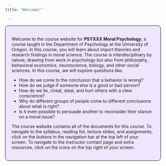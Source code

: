 ```yaml
---
title: "Welcome!"

---
```

<style>
div.blue {background-color:#eee5ff; border-radius: 10px;   border: 1px solid black; padding: 20px;}
</style>
<div class = "blue">


Welcome to the course website for **PSYXXX Moral Psychology**, a course taught in the Department of Psychology at the University of Oregon. In this course, you will learn about import theories and research findings in moral science. The course is interdisciplinary by nature, drawing from  work in psychology but also from philosophy, behavioral economics,  neuroscience, biology, and other social sciences. In this course, we will explore questions like:

- How do we come to the conclusion that a behavior is wrong?
- How do we judge if someone else is a good or bad person?
- How do we lie, cheat, steal, and hurt others with a clear conscience? 
- Why do different groups of people come to different conclusions about what is right? 
- Is it even possible to persuade another to reconsider their stance on a moral issue?
 
The course website contains all of the documents for this course. To navigate to the syllabus, reading list, lecture slides, and assignments, click on the buttons in the navigation bar at the top left of your screen. To navigate to the instructor contact page and extra resources, click on the icons on the top right of your screen.

</div>
